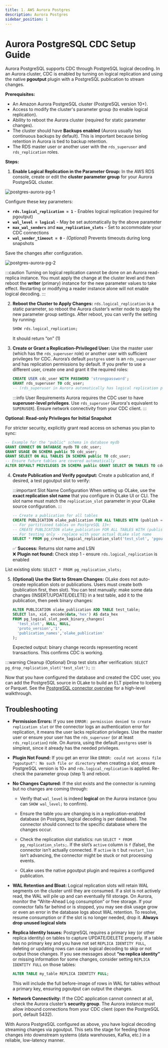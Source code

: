 ```yaml
---
title: 1. AWS Aurora Postgres 
description: Aurora Postgres
sidebar_position: 1
---
```


# Aurora PostgreSQL CDC Setup Guide

Aurora PostgreSQL supports CDC through PostgreSQL logical decoding. In an Aurora cluster, CDC is enabled by turning on logical replication and using the native **pgoutput** plugin with a PostgreSQL publication to stream changes.

**Prerequisites:**

- An Amazon Aurora PostgreSQL cluster (PostgreSQL version 10+).
- Access to modify the cluster's parameter group (to enable logical replication).
- Ability to reboot the Aurora cluster (required for static parameter changes).
- The cluster should have **Backups enabled** (Aurora usually has continuous backups by default). This is important because binlog retention in Aurora is tied to backup retention.
- The RDS master user or another user with the `rds_superuser` and `rds_replication` roles.

**Steps:**

1. **Enable Logical Replication in the Parameter Group:** In the AWS RDS console, create or edit the **cluster parameter group** for your Aurora PostgreSQL cluster. 

![postgres-aurora-pg-1](/img/docs/cdc/postgres/postgres-aurora-pg-1.webp)

Configure these key parameters:
   - **`rds.logical_replication = 1`** - Enables logical replication (required for pgoutput)
   - **`wal_level = logical`** - May be set automatically by the above parameter
   - **`max_wal_senders`** and **`max_replication_slots`** - Set to accommodate your CDC connections
   - **`wal_sender_timeout = 0`** - *(Optional)* Prevents timeouts during long snapshots
   
   Save the changes after configuration.

![postgres-aurora-pg-2](/img/docs/cdc/postgres/postgres-aurora-pg-2.webp)

:::caution
Turning on logical replication cannot be done on an Aurora read-replica instance. You must apply the change at the cluster level and then reboot the **writer** (primary) instance for the new parameter values to take effect. Restarting or modifying a reader instance alone will not enable logical decoding.
:::


2. **Reboot the Cluster to Apply Changes:** `rds.logical_replication` is a static parameter, so reboot the Aurora cluster’s writer node to apply the new parameter group settings. After reboot, you can verify the setting by running: 

   ```sql
   SHOW rds.logical_replication;
   ``` 

   It should return “on” (1) 

3. **Create or Grant a Replication-Privileged User:** Use the master user (which has the `rds_superuser` role) or another user with sufficient privileges for CDC. Aurora’s default `postgres` user is an `rds_superuser` and has replication permissions by default. If you prefer to use a different user, create one and grant it the required roles:
   
   ```sql
   CREATE USER cdc_user WITH PASSWORD 'strongpassword';
   GRANT rds_superuser TO cdc_user;
   -- (rds_superuser in Aurora automatically has logical replication permissions)
   ```
   
   :::info User Requirements
Aurora requires the CDC user to have **superuser-level privileges**. Use `rds_superuser` (Aurora's equivalent to `SUPERUSER`). Ensure network connectivity from your CDC client.
:::

**Optional: Read-only Privileges for Initial Snapshot**

For stricter security, explicitly grant read access on schemas you plan to sync:

```sql
-- Example for the "public" schema in database mydb
GRANT CONNECT ON DATABASE mydb TO cdc_user;
GRANT USAGE ON SCHEMA public TO cdc_user;
GRANT SELECT ON ALL TABLES IN SCHEMA public TO cdc_user;
-- Ensure future tables are covered automatically
ALTER DEFAULT PRIVILEGES IN SCHEMA public GRANT SELECT ON TABLES TO cdc_user;
```


4. **Create Publication and Verify pgoutput:** Create a publication and, if desired, a test pgoutput slot to verify:

   :::important Slot Name Configuration
   When setting up OLake, use the **exact replication slot name** that you configure in OLake UI or CLI. The slot name must match the `replication_slot` parameter in your OLake source configuration.
   :::
   
   ```sql
   -- Create a publication for all tables
   CREATE PUBLICATION olake_publication FOR ALL TABLES WITH (publish = 'insert,update,delete,truncate');
   -- For partitioned tables on PostgreSQL 13+:
   -- CREATE PUBLICATION olake_publication FOR ALL TABLES WITH (publish = 'insert,update,delete,truncate', publish_via_partition_root = true);
   -- For testing only - replace with your actual OLake slot name
   SELECT * FROM pg_create_logical_replication_slot('test_slot', 'pgoutput');
   ```
   
   ✅ **Success:** Returns slot name and LSN  
❌ **Plugin not found:** Check step 1 - ensure `rds.logical_replication` is enabled

List existing slots: `SELECT * FROM pg_replication_slots;`

5. **(Optional) Use the Slot to Stream Changes:** OLake does not auto-create replication slots or publications. Users must create both (publication first, then slot). You can test manually: make some data changes (INSERT/UPDATE/DELETE) in a test table, add it to the publication, then peek binary changes:
   
   ```sql
   ALTER PUBLICATION olake_publication ADD TABLE test_table;
   SELECT lsn, xid, encode(data,'hex') AS data_hex
   FROM pg_logical_slot_peek_binary_changes(
     'test_slot', NULL, NULL,
     'proto_version','1',
     'publication_names','olake_publication'
   );
   ```
   
   Expected output: binary change records representing recent transactions. This confirms CDC is working.

:::warning Cleanup (Optional)
Drop test slots after verification: `SELECT pg_drop_replication_slot('test_slot');`
:::

Now that you have configured the database and created the CDC user, you can add the PostgreSQL source in OLake to build an ELT pipeline to Iceberg or Parquet. See the [PostgreSQL connector overview](/docs/connectors/postgres/overview) for a high-level walkthrough.



## Troubleshooting

- **Permission Errors:** If you see `ERROR: permission denied to create replication slot` or the connector logs an authentication error for replication, it means the user lacks replication privileges. Use the master user or ensure your user has the `rds_superuser` (or at least `rds_replication`) role. On Aurora, using the default `postgres` user is simplest, since it already has the needed privileges.

- **Plugin Not Found:** If you get an error like `ERROR: could not access file "pgoutput": No such file or directory` when creating a slot, ensure PostgreSQL version is 10+ and `rds.logical_replication` is applied. Re-check the parameter group (step 1) and reboot.

- **No Changes Captured:** If the slot exists and the connector is running but no changes are coming through:
  - Verify that `wal_level` is indeed **logical** on the Aurora instance (you can `SHOW wal_level;` to confirm).
  - Ensure the table you are changing is in a replication-enabled database (in Postgres, logical decoding is per database). The connector should connect to the specific database where the changes occur.
  - Check the replication slot statistics: run `SELECT * FROM pg_replication_slots;`. If the slot’s `active` column is `f` (false), the connector isn’t actually connected. If `active` is `t` but `restart_lsn` isn’t advancing, the connector might be stuck or not processing events.
  
  - OLake uses the native pgoutput plugin and requires a configured publication.

- **WAL Retention and Bloat:** Logical replication slots will retain WAL segments on the cluster until they are consumed. If a slot is not actively read, the WAL will pile up and can eventually fill storage. On Aurora, monitor the “Write-Ahead Log consumption” or free storage. If your connector falls far behind or is stopped, you may see disk usage grow or even an error in the database logs about WAL retention. To resolve, resume consumption or if the slot is no longer needed, drop it. **Always drop unused logical slots**

- **Replica Identity Issues:** PostgreSQL requires a primary key (or other replica identity) on tables to capture UPDATE/DELETE properly. If a table has no primary key and you have not set `REPLICA IDENTITY FULL`, deleting or updating rows can cause logical decoding to skip or not output those changes. If you see messages about **“no replica identity”** or missing information for some changes, consider setting `REPLICA IDENTITY FULL` on those tables:
  
  ```sql
  ALTER TABLE my_table REPLICA IDENTITY FULL;
  ```
  
  This will include the full before-image of rows in WAL for tables without a primary key, ensuring pgoutput can output the changes.

- **Network Connectivity:** If the CDC application cannot connect at all, check the Aurora cluster’s **security group**. The Aurora instance must allow inbound connections from your CDC client (open the PostgreSQL port, default 5432).
  

With Aurora PostgreSQL configured as above, you have logical decoding streaming changes via pgoutput. This sets the stage for feeding those changes into downstream systems (data warehouses, Kafka, etc.) in a reliable, low-latency manner.


